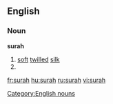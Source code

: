==English==

===Noun===
'''surah'''

# [[soft]] [[twill]]ed [[silk]]
# {{alternative spelling of|sura}}

[[Category:English nouns]]

[[fr:surah]]
[[hu:surah]]
[[ru:surah]]
[[vi:surah]]